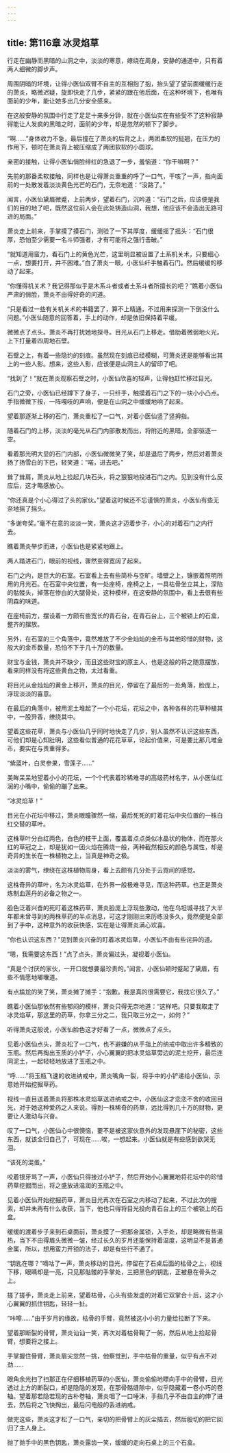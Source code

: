 ```yaml
---
---
---
```

title: 第116章 冰灵焰草
---



行走在幽静而黑暗的山洞之中，淡淡的寒意，缭绕在周身，安静的通道中，只有着两人细微的脚步声。

周围阴暗的坏境，让得小医仙双臂不自主的互相抱了抱，抬头望了望前面缓缓行走的萧炎，略微迟疑，旋即快走了几步，紧紧的跟在他后面，在这种坏境下，也唯有面前的少年，能让她多出几分安全感来。

在这般安静的氛围中行走了足足十来多分钟，就在小医仙实在有些受不了这种寂静得能让人发疯的黑暗之时，面前的少年，却是忽然的顿下了脚步。

“啊……”身体收力不急，最后撞在了萧炎的后背之上，两团柔软的挺翘，在压力的作用下，顿时在萧炎背上被压缩成了两团软软的小圆球。

亲密的接触，让得小医仙俏脸绯红的急退了一步，羞恼道：“你干嘛啊？”

先前的那番柔软接触，同样也是让得萧炎重重的呼了一口气，干咳了一声，指向面前的一处散发着淡淡黄色光芒的石门，无奈地道：“没路了。”

闻言，小医仙黛眉微蹙，上前两步，望着石门，沉吟道：“石门之后，应该便是我们的目的地了吧，既然这位前人会在此处铸造山洞，我想，他应该不会造出无路可进的局面。”

萧炎走上前来，手掌摸了摸石门，测验了一下其厚度，缓缓摇了摇头：“石门很厚，恐怕至少需要一名斗师强者，才有可能将之强行击破。”

“就知道用蛮力，看石门上的黄色光芒，这里明显被设置了土系机关术，只要细心一点，想要打开，并不困难。”白了萧炎一眼，小医仙纤手触着石门。然后缓缓的移动了起来。

“你懂得机关术？我记得那似乎是木系斗者或者土系斗者所擅长的吧？”瞧着小医仙严肃的俏脸，萧炎不由得好奇的问道。

“只是看过一些有关机关术的书籍罢了，算不上精通，不过用来探测一下倒没什么问题。”小医仙随意的回答着，手上的动作，却是依旧保持着平缓。

微微点了点头。萧炎不再打扰她地探寻。目光从石门上移走。借助着微弱地火光。上下打量着四周地石壁。

石壁之上，有着一些隐约的刻痕。虽然现在刻痕已经模糊，可萧炎还是能够看出其上的一些人影。想来，这些人影，应该便是山洞主人的留印了吧。

“找到了！”就在萧炎观察石壁之时，小医仙欣喜的轻声，让得他赶忙移过目光。

石门之旁，小医仙已经蹲下了身子，一只纤手，触摸着石门之下的一块小小凸点。手指微微下按，一阵嘎吱的声响，便是在山洞之中缓缓地响了起来。

望着那逐渐上移的石门，萧炎重松了一口气，对着小医仙竖了竖拇指。

随着石门的上移，淡淡的毫光从石门内部散发而出，将附近的黑暗，全部驱逐一空。

看着那光明大显的石门内部，小医仙微微笑了笑，却是退后了两步，然后对着萧炎扬了扬雪白的下巴，轻笑道：“喏，进去吧。”

耸了耸肩，萧炎从地上捡起几块石头，将之狠狠地投进石门之内。见到没有什么反应后，这才略感放心。

“你还真是个小心得过了头的家伙。”望着这时候还不忘谨慎的萧炎，小医仙有些无奈地摇了摇头。

“多谢夸奖。”毫不在意的淡淡一笑，萧炎这才迈着步子，小心的对着石门之内行去。

瞧着萧炎举步而进，小医仙也是紧紧地跟上。

两人踏进石门，眼前的视线，骤然变得宽阔了起来。

石门之内，是巨大的石室。石室看上去有些简朴与空旷。墙壁之上，镶嵌着照明所用的月光石。在石室中央位置，有一处座椅，座椅之上，一具枯骨坐立其上，深陷的骷髅头，掉落在惨白的大腿骨处，这种模样，在这安静的氛围中，看上去很有些阴森的味道。

在座椅前方，摆设着一方颇有些宽长的青石台，在青石台上，三个被锁上的石盒，整齐的摆放。

另外，在石室的三个角落中，竟然堆放了不少金灿灿的金币与其他珍惜的财物，这般大的金币数量，恐怕不下于几十万的数量。

财宝与金钱，萧炎并不缺少，而且这些财宝的原主人，也是这般的将之随意摆放，看来同样没有将这些黄白之物，太过看重。

将目光从金灿灿的黄金上移开，萧炎的目光，停留在了最后的一处角落，脸庞上，浮现淡淡的喜意。

在最后的角落中，被用泥土堆起了一个小花坛，花坛之中，各种各样的花草种植其中，一股异香，缭绕其中。

望着这些花草，萧炎与小医仙几乎同时地快走了几步，别人虽然不认识这些东西，可他们却是心知肚明，这些看似普通的花花草草，论起价值来，可是要比那几堆金币，要实在与贵重得多。

“紫蓝叶，白灵参果，雪莲子……”

美眸呆呆地望着小小的花坛，一个个代表着珍稀难寻的高级药材名字，从小医仙红润的小嘴中，偷偷的蹦了出来。

“冰灵焰草！”

目光在小花坛中移过，萧炎眼瞳骤然一缩，最后死死的盯着花坛中央位置的一株白红交替的草叶。

这株草叶分白红两色，白色的枝干上面，覆盖着点点类似冰晶状的物体，而在那火红的草冠之上，却是犹如一团火焰在腾烧一般，两种截然相反的颜色与属性，却是奇异的生长在一株植物之上，当真是神奇之极。

淡淡的雾气，缭绕在这株植物周身，看上去颇有几分处于云霓间的感觉。

这株奇异的草叶，名为冰灵焰草，在外界一般极难寻见，而这种药草。也正是萧炎炼制血莲丹的必备之物之一。

脸色泛着兴奋的死盯着这株药草，萧炎脸庞上浮现些激动，他在乌坦城寻找了大半年都未曾寻到的两株草药的半点消息，可这才刚刚出来历练没多久，竟然便是全部到了手中，这种意外的收获快感，实在是让得萧炎满心欢喜。

“你也认识这东西？”见到萧炎兴奋的盯着冰灵焰草，小医仙不由有些诧异的道。

“嗯，我需要这东西！”点了点头，萧炎偏过头，凝视着小医仙。

“真是个讨厌的家伙，一开口就想要最珍贵的。”闻言，小医仙顿时蹙起了黛眉，有些不情愿地嘟囔道。

有点尴尬的笑了笑，萧炎摊了摊手：“抱歉。我是真的很需要它，我找它很久了。”

瞧着小医仙那依然有些郁闷的模样，萧炎只得无奈地道：“这样吧。只要我取走了冰灵焰草，那这里的药草，你拿三分之二，我只取三分之一，如何？”

听得萧炎这般说，小医仙脸色这才好看了一点，微微点了点头。

见着小医仙点头，萧炎松了一口气，也不避嫌的从手指上的纳戒中取出许多精致的玉瓶。然后再掏出玉质的小铲子，小心翼翼的把冰灵焰草旁边的泥土挖开，最后连同泥土，一起轻轻地放进了玉瓶之中。

“呼……”将玉瓶飞速的收进纳戒中，萧炎嘴角一裂，将手中的小铲递给小医仙，示意她开始挖掘草药。

视线一直目送着萧炎将那株冰灵焰草送进纳戒之中，小医仙这才恋恋不舍的收回目光，对于她这种爱药之人来说。得到一株稀奇的药草，远比得到几十万的财物，更要让人激动与兴奋。

叹了一口气，小医仙心中很懊恼，要不是被这家伙意外的发现悬崖下的秘密，这些东西，就该全归自己了，可现在……唉，一想起来。小医仙就是有些感到欲哭无泪。

“该死的混蛋。”

咬着银牙骂了一声，小医仙只得接过小铲子，然后开始小心翼翼地将花坛中的珍惜药草挖掘而出，将之盛放进温润的玉瓶之中。

见着小医仙开始挖掘药草，萧炎目光再次在石室之内移动了起来，不过此次的搜索，却并未再有什么收获，当下，他也只得将目光投向青石台上的三个被锁上的石盒。

缓缓的渡着步子来到石桌面前，萧炎摸了一把那金属锁，入手处，却是略微有些温热，当下不由得眉头微微一皱，经过长久的岁月还能保持着温度，这明显不是普通金属，所以，想用蛮力开锁的法子，却是有些行不通了。

“钥匙在哪？”嘀咕了一声，萧炎移动的目光，停留在了石桌后面的枯骨之上，视线下移，眼睛却是一亮，只见那骷髅的手掌处，三把黑色的钥匙，正被悬在骨头之上。

搓了搓手，萧炎走上前来，望着枯骨，心头有些发虚的对着它双掌合十后，这才小心翼翼的抓住钥匙，轻轻一扯。

“咔嚓……”由于岁月的缘故，枯骨的手臂，竟然被这小小的力量给拉断了下来。

望着那断裂的骨臂，萧炎讪讪一笑，再次对着枯骨鞠了一躬，然后从地上捡起骨臂，想要将之接上。

手掌握住骨臂，萧炎眉尖忽然一挑，他察觉到，手中枯骨的重量，似乎有点不对劲……

眼角余光扫了扫那正在仔细移植药草的小医仙，萧炎偷偷地瞟向手中的骨臂，目光透过上方的断裂口，却是隐隐的发现，在那骨骼缝隙中，似乎隐藏着一卷小巧的卷轴。望着那若隐若现的古朴卷轴，萧炎咽了一口唾沫，手指几乎不由自主的伸了进去，然后将之飞快掏出，最后闪电般的丢进纳戒。

做完这些，萧炎这才松了一口气，亲切的把骨臂上的灰尘插去，然后殷切的把它回归了主人身上。

抛了抛手中的黑色钥匙，萧炎露齿一笑，缓缓的走向石桌上的三个石盒。